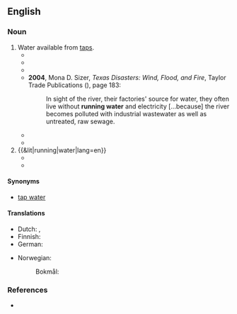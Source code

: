 ==English==

===Noun===
{{en-noun|-}}

# Water available from [[tap]]s.
#* {{quote-book|year=1951 |title=Estimated Use of Water in the United States, 1950 |author=Kenneth Allen MacKichan |page=4|lang=en |ISBN=|passage=The rural population of the United States in 1950 was 57.5 million; ( of this total 22 percent was served by '''running water''') and used an estimated 3,500 million gallons of water per day.}}
#* {{quote-book|year=2000 |title=Salt Lake City Metropolitan Area, 1998 - Volumes 170-199 |author=|page=A-19|lang=en |ISBN=|passage=A public system or private company refers to any source supplying '''running water''' to six or more housing units. }}
#* {{quote-book|year=2004 |title=Nine Lives and Still Running |author=Tony Perez |page=1|lang=en |ISBN=0595323030|passage=The things I previously seen as life's necessities—proper '''running water''' to drink and wash with, sanitary restrooms, and local medical help—were nowhere to be found in this God-forsaken little town.}}
#* '''2004''', Mona D. Sizer, ''Texas Disasters: Wind, Flood, and Fire'', Taylor Trade Publications ({{ISBN|9781589791718}}), page 183:
#*: In sight of the river, their factories' source for  water, they often live without '''running water''' and electricity [...because] the river becomes polluted with industrial wastewater as well as untreated, raw sewage.
#* {{quote-book|year=2010|title=Ed Koch and the Rebuilding of New York City|author=Jonathan Soffer |page=|lang=en |ISBN=0231520905|passage=At the time being middle class in America meant education for the children and modern home conveniences, most basically, hot and cold '''running water'''.}}
#* {{quote-book|year=2012|title=Water Rights and Social Justice in the Mekong Region |author=Kate Lazarus, ‎Bernadette P. Resurreccion, ‎Nga Dao |page=48|lang=en |ISBN=1136538879|passage=First, since resettled people had to move into existing communities in designated resettlement areas, policy adjustment to assist host communities with '''running water''' and electricity were needed.}}
# {{&lit|running|water|lang=en}}
#* {{quote-book|year=2004 |title=Pollutant Effects in Freshwater|author=J. Jacoby, ‎E. Welch |page=|lang=en |ISBN=|passage=Productivity in '''running water''' is dependent primarily on attached algae, which is part of the periphyton. }}
#* {{quote-book|year=2006 |title=The Law of Waters and Water Rights|author=Henry Philip Farnham |page=|lang=en |ISBN=1584776897|passage=The action of '''running water''' is such as to wear away the banks against which the current is directed, and therefore one riparian owner has no right to change the flow of the current so as to direct it against the land of the opposite owner. }}

====Synonyms====
* [[tap water]]

====Translations====
{{trans-top|water from taps}}
* Dutch: {{t+|nl|kraanwater|n}}, {{t+|nl|leidingwater|n}}
* Finnish: {{t|fi|[[juokseva]] [[vesi]]}}
* German: {{t|de|fließend Wasser|n}}
{{trans-mid}}
* Norwegian: 
*: Bokmål: {{t|nb|[[rennende]] [[vann]]|n}} {{q|both senses}}
{{trans-bottom}}

===References===
* {{R:OneLook}}